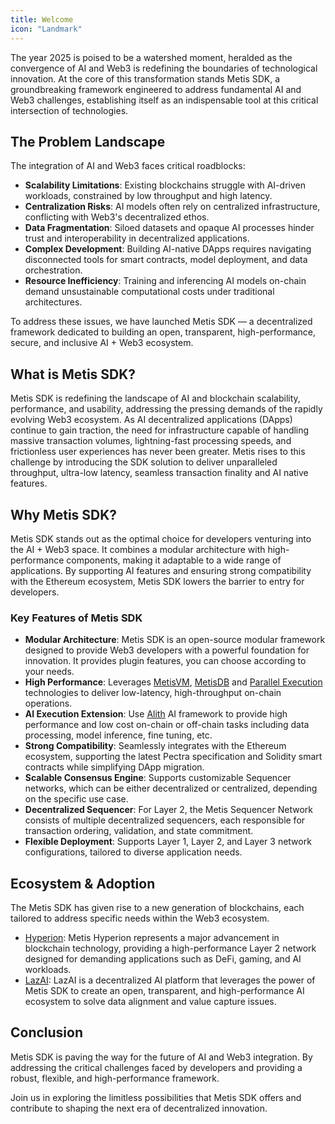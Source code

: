 ```yaml
---
title: Welcome
icon: "Landmark"
---
```


The year 2025 is poised to be a watershed moment, heralded as the convergence of AI and Web3 is 
redefining the boundaries of technological innovation.
At the core of this transformation stands Metis SDK, a groundbreaking framework engineered to
address fundamental AI and Web3 challenges, establishing itself as an indispensable tool at this
critical intersection of technologies.

## The Problem Landscape

The integration of AI and Web3 faces critical roadblocks:

- **Scalability Limitations**: Existing blockchains struggle with AI-driven workloads, constrained by low throughput and high latency.
- **Centralization Risks**: AI models often rely on centralized infrastructure, conflicting with Web3's decentralized ethos.
- **Data Fragmentation**: Siloed datasets and opaque AI processes hinder trust and interoperability in decentralized applications.
- **Complex Development**: Building AI-native DApps requires navigating disconnected tools for smart contracts, model deployment, and data orchestration.
- **Resource Inefficiency**: Training and inferencing AI models on-chain demand unsustainable computational costs under traditional architectures.

To address these issues, we have launched Metis SDK — a decentralized framework dedicated to 
building an open, transparent, high-performance, secure, and inclusive AI + Web3 ecosystem.

## What is Metis SDK?

Metis SDK is redefining the landscape of AI and blockchain scalability, performance, and usability,
addressing the pressing demands of the rapidly evolving Web3 ecosystem. As AI decentralized 
applications (DApps) continue to gain traction, the need for infrastructure capable of 
handling massive transaction volumes, lightning-fast processing speeds, and frictionless 
user experiences has never been greater. Metis rises to this challenge by introducing the 
SDK solution to deliver unparalleled throughput, ultra-low latency, seamless 
transaction finality and AI native features.

## Why Metis SDK?

Metis SDK stands out as the optimal choice for developers venturing into the AI + Web3 space. 
It combines a modular architecture with high-performance components, making it adaptable to a 
wide range of applications. By supporting AI features  and ensuring strong compatibility with 
the Ethereum ecosystem, Metis SDK lowers the barrier to entry for developers.

### Key Features of Metis SDK

- **Modular Architecture**: Metis SDK is an open-source modular framework designed to provide Web3 developers with a powerful foundation for innovation. It provides plugin features, you can choose according to your needs.
- **High Performance**: Leverages [MetisVM](crates/vm/README.md), [MetisDB](crates/db/README.md) and [Parallel Execution](crates/pe/README.md) technologies to deliver low-latency, high-throughput on-chain operations.
- **AI Execution Extension**: Use [Alith](https://github.com/0xLazAI/alith) AI framework to provide high performance and low cost on-chain or off-chain tasks including data processing, model inference, fine tuning, etc.
- **Strong Compatibility**: Seamlessly integrates with the Ethereum ecosystem, supporting the latest Pectra specification and Solidity smart contracts while simplifying DApp migration.
- **Scalable Consensus Engine**: Supports customizable Sequencer networks, which can be either decentralized or centralized, depending on the specific use case.
- **Decentralized Sequencer**: For Layer 2, the Metis Sequencer Network consists of multiple decentralized sequencers, each responsible for transaction ordering, validation, and state commitment.
- **Flexible Deployment**: Supports Layer 1, Layer 2, and Layer 3 network configurations, tailored to diverse application needs.

## Ecosystem & Adoption

The Metis SDK has given rise to a new generation of blockchains, each tailored to address specific needs within the Web3 ecosystem.

- [Hyperion](https://docs.metis.io/hyperion): Metis Hyperion represents a major advancement in blockchain technology, providing a high-performance Layer 2 network designed for demanding applications such as DeFi, gaming, and AI workloads.
- [LazAI](https://lazai.network): LazAI is a decentralized AI platform that leverages the power of Metis SDK to create an open, transparent, and high-performance AI ecosystem to solve data alignment and value capture issues.

## Conclusion

Metis SDK is paving the way for the future of AI and Web3 integration. By addressing the critical
challenges faced by developers and providing a robust, flexible, and high-performance framework.

Join us in exploring the limitless possibilities that Metis SDK offers and contribute to shaping 
the next era of decentralized innovation.
